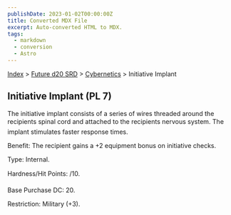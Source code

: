 ```yaml
---
publishDate: 2023-01-02T00:00:00Z
title: Converted MDX File
excerpt: Auto-converted HTML to MDX.
tags:
  - markdown
  - conversion
  - Astro
---
```






[Index](-index) > [Future d20 SRD](future-d20-srd-index) > [Cybernetics](future-d20-srd-cybernetics-index) > Initiative Implant




## Initiative Implant (PL 7)


The initiative implant consists of a series of wires threaded around the recipients spinal cord and attached to the recipients nervous system. The implant stimulates faster response times.


Benefit: The recipient gains a +2 equipment bonus on initiative checks.


Type: Internal.


Hardness/Hit Points: /10.


Base Purchase DC: 20.


Restriction: Military (+3).



